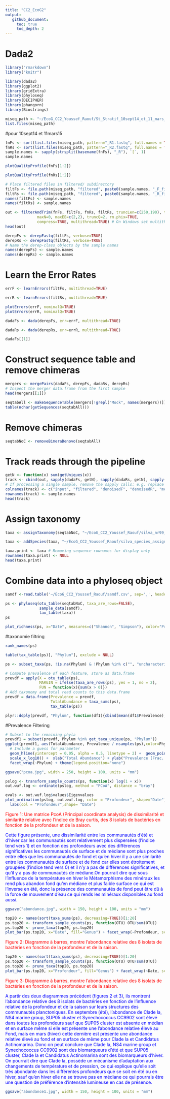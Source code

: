 ```yaml
---
title: "CC2_EcoG2"
output:
   github_document:
     toc: true
     toc_depth: 2
---
```


# Dada2
```r
library("rmarkdown")
library("knitr")
```



```r
library(dada2)
library(ggplot2)
library(gridExtra)
library(phyloseq)
library(DECIPHER)
library(phangorn)
library(Biostrings)
```


```r
miseq_path <- "~/EcoG_CC2_Youssef_Raouf/St_Stratif_10sept14_et_11_mars_15" # CHANGE ME to the directory containing the fastq files after unzipping.
list.files(miseq_path)
```


#pour 10sept14 et 11mars15
```r
fnFs <- sort(list.files(miseq_path, pattern="_R1.fastq", full.names = TRUE))
fnRs <- sort(list.files(miseq_path, pattern="_R2.fastq", full.names = TRUE))
sample.names <- sapply(strsplit(basename(fnFs), "_R"), `[`, 1)
sample.names
```



```r
plotQualityProfile(fnFs[1:2])
```



```r
plotQualityProfile(fnRs[1:2])
```

```r
# Place filtered files in filtered/ subdirectory
filtFs <- file.path(miseq_path, "filtered", paste0(sample.names, "_F_filt.fastq.gz"))
filtRs <- file.path(miseq_path, "filtered", paste0(sample.names, "_R_filt.fastq.gz"))
names(filtFs) <- sample.names
names(filtRs) <- sample.names
```


```r
out <- filterAndTrim(fnFs, filtFs, fnRs, filtRs, truncLen=c(250,190), trimLeft = c(21,21),
              maxN=0, maxEE=c(2,2), truncQ=2, rm.phix=TRUE,
              compress=TRUE, multithread=TRUE) # On Windows set multithread=FALSE
head(out)
```

```r
derepFs <- derepFastq(filtFs, verbose=TRUE)
derepRs <- derepFastq(filtRs, verbose=TRUE)
# Name the derep-class objects by the sample names
names(derepFs) <- sample.names
names(derepRs) <- sample.names
```

# Learn the Error Rates


```r
errF <- learnErrors(filtFs, multithread=TRUE)
```

```r
errR <- learnErrors(filtRs, multithread=TRUE)
```

```r
plotErrors(errF, nominalQ=TRUE)
plotErrors(errR, nominalQ=TRUE)
```

```r
dadaFs <- dada(derepFs, err=errF, multithread=TRUE)
```

```r
dadaRs <- dada(derepRs, err=errR, multithread=TRUE)
```

```r
dadaFs[[1]]
```

# Construct sequence table and remove chimeras

```r
mergers <- mergePairs(dadaFs, derepFs, dadaRs, derepRs)
# Inspect the merger data.frame from the first sample
head(mergers[[1]])
```


```r
seqtabAll <- makeSequenceTable(mergers[!grepl("Mock", names(mergers))])
table(nchar(getSequences(seqtabAll)))
```

# Remove chimeras
```r
seqtabNoC <- removeBimeraDenovo(seqtabAll)
```

# Track reads through the pipeline

```r
getN <- function(x) sum(getUniques(x))
track <- cbind(out, sapply(dadaFs, getN), sapply(dadaRs, getN), sapply(mergers, getN), rowSums(seqtabNoC))
# If processing a single sample, remove the sapply calls: e.g. replace sapply(dadaFs, getN) with getN(dadaFs)
colnames(track) <- c("input", "filtered", "denoisedF", "denoisedR", "merged", "nonchim")
rownames(track) <- sample.names
head(track)
```
# Assign taxonomy
```r
taxa <- assignTaxonomy(seqtabNoC, "~/EcoG_CC2_Youssef_Raouf/silva_nr99_v138_train_set.fa.gz", multithread=TRUE)
```

```r
taxa <- addSpecies(taxa, "~/EcoG_CC2_Youssef_Raouf/silva_species_assignment_v138.fa.gz")
```


```r
taxa.print <- taxa # Removing sequence rownames for display only
rownames(taxa.print) <- NULL
head(taxa.print)
```
# Combine data into a phyloseq object

```r
samdf <-read.table('~/EcoG_CC2_Youssef_Raouf/samdf.csv', sep=',', header=TRUE, row.names=1)
```


```r
ps <- phyloseq(otu_table(seqtabNoC, taxa_are_rows=FALSE), 
               sample_data(samdf), 
               tax_table(taxa))
ps
```


```r
plot_richness(ps, x="Date", measures=c("Shannon", "Simpson"), color="Profondeur")
```

#taxonomie filtring

```r
rank_names(ps)
```


```r
table(tax_table(ps)[, "Phylum"], exclude = NULL)
```

```r
ps <- subset_taxa(ps, !is.na(Phylum) & !Phylum %in% c("", "uncharacterized"))
```

```r
# Compute prevalence of each feature, store as data.frame
prevdf = apply(X = otu_table(ps),
               MARGIN = ifelse(taxa_are_rows(ps), yes = 1, no = 2),
               FUN = function(x){sum(x > 0)})
# Add taxonomy and total read counts to this data.frame
prevdf = data.frame(Prevalence = prevdf,
                    TotalAbundance = taxa_sums(ps),
                    tax_table(ps))
```

```r
plyr::ddply(prevdf, "Phylum", function(df1){cbind(mean(df1$Prevalence),sum(df1$Prevalence))})
```

#Prevalence Filtering

```r
# Subset to the remaining phyla
prevdf1 = subset(prevdf, Phylum %in% get_taxa_unique(ps, "Phylum"))
ggplot(prevdf1, aes(TotalAbundance, Prevalence / nsamples(ps),color=Phylum)) +
  # Include a guess for parameter
  geom_hline(yintercept = 0.05, alpha = 0.5, linetype = 2) +  geom_point(size = 2, alpha = 0.7) +
  scale_x_log10() +  xlab("Total Abundance") + ylab("Prevalence [Frac. Samples]") +
  facet_wrap(~Phylum) + theme(legend.position="none")
```
```r
ggsave("pcoa.jpg", width = 250, height = 100, units = "mm")
```


```r
pslog <- transform_sample_counts(ps, function(x) log(1 + x))
out.wuf.log <- ordinate(pslog, method = "PCoA", distance = "bray")
```

```r
evals <- out.wuf.log$values$Eigenvalues
plot_ordination(pslog, out.wuf.log, color = "Profondeur", shape="Date") +
  labs(col = "Profondeur",shape= "Date")

```

<span style="color:red">Figure 1: Une matrice PcoA (Principal coordinate analysis) de dissimilarité et similarité relative avec l'indice de Bray curtis, des 8 isolats de bactéries en fonction de la profondeur et de la saison.</span>

<span style="color:blue">Cette figure présente, une dissimilarité entre les communautés d’été et d’hiver car les communautés sont relativement plus dispersées (l’indice tend vers 1) et en fonction des profondeurs avec des différences significatives les communautés de surface et de médiane sont plus proches entre elles que les communautés de fond et qu’en hiver il y a une similarité  entre les communautés de surface et de fond car elles sont étroitement groupées (l’indice tend vers 0) et il n’y a pas de différences significatives, et qu'il y a pas de communautés de médiane.On pourrait dire que sous l'influence de la température en hiver le Métamorphisme des minéraux les rend plus abandon fond qu’en médiane et plus faible surface ce qui est l'inverse en été, donc la présence des communautés de fond peut être dû à la force de mouvement d’eau ce qui rends les minéraux disponibles au fond aussi.</span>

```r
ggsave("abondance.jpg", width = 150, height = 100, units = "mm")
```


```r
top20 <- names(sort(taxa_sums(ps), decreasing=TRUE))[1:20]
ps.top20 <- transform_sample_counts(ps, function(OTU) OTU/sum(OTU))
ps.top20 <- prune_taxa(top20, ps.top20)
plot_bar(ps.top20, x="Date", fill="Genus") + facet_wrap(~Profondeur, scales="free_x")
```

<span style="color:red">Figure 2: Diagramme à barres, montre l'abondance relative des 8 isolats de bactéries en fonction de la profondeur et de la saison.</span>


```r
top20 <- names(sort(taxa_sums(ps), decreasing=TRUE))[1:20]
ps.top20 <- transform_sample_counts(ps, function(OTU) OTU/sum(OTU))
ps.top20 <- prune_taxa(top20, ps.top20)
plot_bar(ps.top20, x="Profondeur", fill="Genus") + facet_wrap(~Date, scales="free_x")
```

<span style="color:red">Figure 3: Diagramme à barres, montre l'abondance relative des 8 isolats de bactéries en fonction de la profondeur et de la saison.</span>

<span style="color:blue">A partir des deux diagrammes précèdent (figures 2 et 3), ils montrent l'abondance relative des 8 isolats de bactéries en fonction de l’influence relative de la profondeur et de la saison sur leurs structures des communautés planctoniques. En septembre (été), l’abondance de Clade la, NS4 marine group, SUP05 cluster et Synechococcus CC9902 sont élevé dans toutes les profondeurs sauf que SUP05 cluster est absente en médian et en surface même si elle est présente une l'abondance relative élevé au Fond, mais en mars (hiver) cette dernière est présente une abondance relative élevé au fond et en surface de même pour Clade la et Candidatus Actinomarina. Donc on peut conclure que Clade la, NS4 marine group et Synechococcus CC9902 sont des biomarqueurs d’été et que SUP05 cluster, Clade la et Candidatus Actinomarina sont des biomarqueurs d’hiver. On pourrait dire que Clade la, possède un mécanisme d'adaptation aux changements de température et de pression, ce qui explique qu’elle soit très abondante dans les différentes profondeurs que se soit en été ou en hiver, sauf qu’en hiver elle ne se trouve pas en médiane ce qui pourrais être une question de préférence d’intensité lumineuse en cas de présence.</span>


```r
ggsave("abondance1.jpg", width = 150, height = 100, units = "mm")

```



